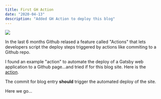 ```yaml
---
title: First GH Action
date: "2020-04-13"
description: "Added GH Action to deploy this blog"
---
```


![](../assets/ghaction__screenshot.png)

In the last 6 months Github relased a feature called "Actions" that lets developers script the deploy steps
triggered by actions like commiting to a Github repo.

I found an example "action" to automate the deploy of a Gatsby web application to a Github page...and tried 
if for this blog site.  Here is the [action](https://github.com/marketplace/actions/gatsby-publish).

The commit for blog entry **should** trigger the automated deploy of the site.

Here we go...

